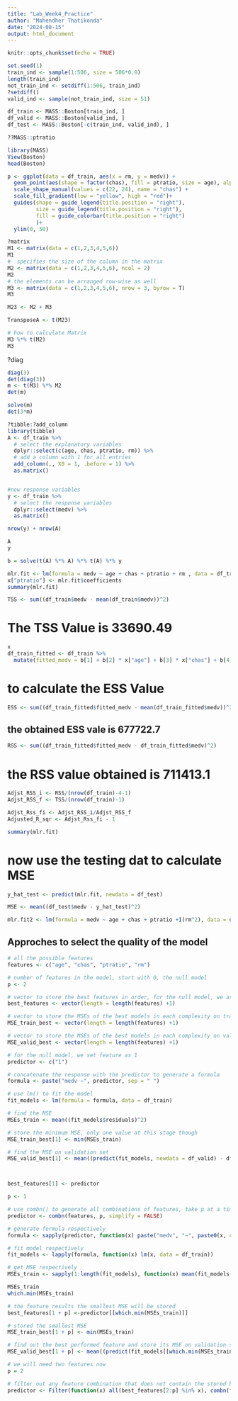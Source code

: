 ---
title: "Lab_Week4_Practice"
author: "Mahendher Thatikonda"
date: "2024-08-15"
output: html_document
---

```{r setup, include=FALSE}
knitr::opts_chunk$set(echo = TRUE)
```
```{r}
set.seed(1)
train_ind <- sample(1:506, size = 506*0.8)
length(train_ind)
not_train_ind <- setdiff(1:506, train_ind)
?setdiff()
valid_ind <- sample(not_train_ind, size = 51)

df_train <- MASS::Boston[train_ind, ]
df_valid <- MASS::Boston[valid_ind, ]
df_test <- MASS::Boston[-c(train_ind, valid_ind), ]

```

```{r}
??MASS::ptratio
```
```{r}
library(MASS)
View(Boston)
head(Boston)
```

```{r}
p <- ggplot(data = df_train, aes(x = rm, y = medv)) +
  geom_point(aes(shape = factor(chas), fill = ptratio, size = age), alpha = 0.5) +
  scale_shape_manual(values = c(22, 24), name = "chas") +
  scale_fill_gradient(low = "yellow", high = "red")+
  guides(shape = guide_legend(title.position = "right"),
         size = guide_legend(title.position = "right"),
         fill = guide_colorbar(title.position = "right")
         )+
  ylim(0, 50)
```

```{r}
?matrix
M1 <- matrix(data = c(1,2,3,4,5,6))
M1
#  specifies the size of the column in the matrix
M2 <- matrix(data = c(1,2,3,4,5,6), ncol = 2)
M2
# the elements can be arranged row-wise as well
M3 <- matrix(data = c(1,2,3,4,5,6), nrow = 3, byrow = T)
M3
```

```{r}
M23 <- M2 + M3
```

```{r}
TransposeA <- t(M23)
```
```{r}
# how to calculate Matrix
M3 %*% t(M2)
M3
```
?diag
```{r}
diag(3)
det(diag(3))
m <- t(M3) %*% M2
det(m)

solve(m)
det(3*m)
```

```{r}
?tibble:?add_column
library(tibble)
A <- df_train %>% 
  # select the explanatory variables
  dplyr::select(c(age, chas, ptratio, rm)) %>% 
  # add a column with 1 for all entries
  add_column(., X0 = 1, .before = 1) %>% 
  as.matrix()


#now response variables
y <- df_train %>% 
  # select the response variables
  dplyr::select(medv) %>% 
  as.matrix()

nrow(y) + nrow(A)
```

```{r}
A
y
```

```{r}

b = solve(t(A) %*% A) %*% t(A) %*% y
```
```{r}
mlr.fit <- lm(formula = medv ~ age + chas + ptratio + rm , data = df_train)
x["ptratio"] <- mlr.fit$coefficients
summary(mlr.fit)
```

```{r}
TSS <- sum((df_train$medv - mean(df_train$medv))^2)
```
# The TSS Value is 33690.49
```{r}
x
df_train_fitted <- df_train %>% 
  mutate(fitted_medv = b[1] + b[2] * x["age"] + b[3] * x["chas"] + b[4] * x["ptratio"] + b[5] *x["rm"] )
```

# to calculate the ESS Value
```{r}
ESS <- sum((df_train_fitted$fitted_medv - mean(df_train_fitted$medv))^2)
```

## the obtained ESS vale is 677722.7

```{r}
RSS <- sum((df_train_fitted$fitted_medv - df_train_fitted$medv)^2)
```
# the RSS value obtained is 711413.1

```{r}
Adjst_RSS_i <- RSS/(nrow(df_train)-4-1)
Adjst_RSS_f <- TSS/(nrow(df_train)-1)

Adjst_Rss_fi <- Adjst_RSS_i/Adjst_RSS_f
Adjusted_R_sqr <- Adjst_Rss_fi - 1
```

```{r}
summary(mlr.fit)
```
# now use the testing dat to calculate MSE
```{r}
y_hat_test <- predict(mlr.fit, newdata = df_test)

MSE <- mean((df_test$medv - y_hat_test)^2)

```
```{r}
mlr.fit2 <- lm(formula = medv ~ age + chas + ptratio +I(rm^2), data = df_train)

```

## Approches to select the quality of the model
```{r}
# all the possible features
features <- c("age", "chas", "ptratio", "rm")

# number of features in the model, start with 0, the null model
p <- 2

# vector to store the best features in order, for the null model, we assign it as 1
best_features <- vector(length = length(features) +1)

# vector to store the MSEs of the best models in each complexity on training set
MSE_train_best <- vector(length = length(features) +1)

# vector to store the MSEs of the best models in each complexity on validation set
MSE_valid_best <- vector(length = length(features) +1)
```

```{r}
# for the null model, we set feature as 1
predictor <- c("1")

# concatenate the response with the predictor to generate a formula
formula <- paste("medv ~", predictor, sep = " ")

# use lm() to fit the model
fit_models <- lm(formula = formula, data = df_train)

# find the MSE
MSEs_train <- mean((fit_models$residuals)^2)

# store the minimum MSE, only one value at this stage though
MSE_train_best[1] <- min(MSEs_train)

# find the MSE on validation set
MSE_valid_best[1] <- mean((predict(fit_models, newdata = df_valid) - df_valid$medv)^2)




```

```{r}
best_features[1] <- predictor
```

```{r}

p <- 1

# use combn() to generate all combinations of features, take p at a time, return the result as a list
predictor <- combn(features, p, simplify = FALSE)

# generate formula respectively
formula <- sapply(predictor, function(x) paste("medv", "~", paste0(x, collapse = "+"), sep = " "))

# fit model respectively
fit_models <- lapply(formula, function(x) lm(x, data = df_train))

# get MSE respectively
MSEs_train <- sapply(1:length(fit_models), function(x) mean(fit_models[[x]]$residuals^2))

MSEs_train
which.min(MSEs_train)
```

```{r}

# the feature results the smallest MSE will be stored
best_features[1 + p] <-predictor[[which.min(MSEs_train)]]

# stored the smallest MSE
MSE_train_best[1 + p] <- min(MSEs_train)  

# find out the best performed feature and store its MSE on validation set
MSE_valid_best[1 + p] <- mean((predict(fit_models[[which.min(MSEs_train)]], newdata = df_valid) - df_valid$medv)^2)

```
```{r}


# we will need two features now
p = 2

# filter out any feature combination that does not contain the stored best feature from previous step
predictor <- Filter(function(x) all(best_features[2:p] %in% x), combn(features, p, simplify = FALSE))
```

```{r}



```


